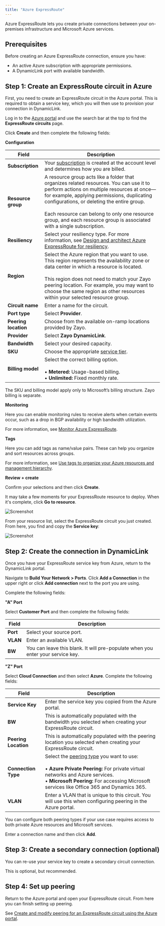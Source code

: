 ```yaml
---
title: "Azure ExpressRoute"
---
```


Azure ExpressRoute lets you create private connections between your on-premises infrastructure and Microsoft Azure services.

## Prerequisites

Before creating an Azure ExpressRoute connection, ensure you have:

- An active Azure subscription with appropriate permissions.
- A DynamicLink port with available bandwidth.

## Step 1: Create an ExpressRoute circuit in Azure

First, you need to create an ExpressRoute circuit in the Azure portal. This is required to obtain a service key, which you will then use to provision your connection in DynamicLink. 

Log in to the [Azure portal](https://portal.azure.com) and use the search bar at the top to find the **ExpressRoute circuits** page. 

Click **Create** and then complete the following fields:

**Configuration**

| Field | Description |
|------------|-----------------|
| **Subscription** | Your [subscription](https://learn.microsoft.com/en-us/azure/azure-resource-manager/management/azure-subscription-service-limits) is created at the account level and determines how you are billed.   |
| **Resource group** | A resource group acts like a folder that organizes related resources. You can use it to perform actions on multiple resources at once—for example, applying permissions, duplicating configurations, or deleting the entire group. <br/><br/>Each resource can belong to only one resource group, and each resource group is associated with a single subscription. |
| **Resiliency** | Select your resiliency type. For more information, see [Design and architect Azure ExpressRoute for resiliency](https://learn.microsoft.com/en-us/azure/expressroute/design-architecture-for-resiliency). |
| **Region** | Select the Azure region that you want to use. This region represents the availability zone or data center in which a resource is located. <br/><br/>This region does not need to match your Zayo peering location. For example, you may want to choose the same region as other resources within your selected resource group. |
| **Circuit name** | Enter a name for the circuit. |
| **Port type** | Select **Provider**. |
| **Peering location** | Choose from the available on-ramp locations provided by Zayo. |
| **Provider** | Select **Zayo DynamicLink**. |
| **Bandwidth** | Select your desired capacity. |
| **SKU** | Choose the appropriate [service tier](https://azure.microsoft.com/en-us/pricing/details/expressroute/). |
| **Billing model** | Select the correct billing option. <br/><br/>• **Metered:** Usage-based billing.<br/>• **Unlimited:** Fixed monthly rate. |

<Note>
The SKU and billing model apply only to Microsoft’s billing structure. Zayo billing is separate.
</Note>

**Monitoring**

Here you can enable monitoring rules to receive alerts when certain events occur, such as a drop in BGP availability or high bandwidth utilization. 

For more information, see [Monitor Azure ExpressRoute](https://learn.microsoft.com/en-us/azure/expressroute/monitor-expressroute). 

**Tags**

Here you can add tags as name/value pairs. These can help you organize and sort resources across groups. 

For more information, see [Use tags to organize your Azure resources and management hierarchy](https://learn.microsoft.com/en-us/azure/azure-resource-manager/management/tag-resources). 

**Review + create**

Confirm your selections and then click **Create**. 

It may take a few moments for your ExpressRoute resource to deploy. When it's complete, click **Go to resource**.

![Screenshot](../images/azure-complete.png)

From your resource list, select the ExpressRoute circuit you just created. From here, you find and copy the **Service key**:

![Screenshot](../images/azure-key.png)


## Step 2: Create the connection in DynamicLink

Once you have your ExpressRoute service key from Azure, return to the DynamicLink portal.

Navigate to **Build Your Network > Ports**. Click **Add a Connection** in the upper right or click **Add connection** next to the port you are using. 

Complete the following fields:

**"A" Port**

Select **Customer Port** and then complete the following fields:

| Field | Description |
| --- | --- |
| **Port** | Select your source port. |
| **VLAN** | Enter an available VLAN. |
| **BW** | You can leave this blank. It will pre-populate when you enter your service key. |

**"Z" Port**

Select **Cloud Connection** and then select **Azure**. Complete the following fields:

| Field | Description |
| --- | --- |
| **Service Key** | Enter the service key you copied from the Azure portal. |
| **BW** | This is automatically populated with the bandwidth you selected when creating your ExpressRoute circuit. |
| **Peering Location** | This is automatically populated with the peering location you selected when creating your ExpressRoute circuit. |
| **Connection Type** | Select the [peering type](https://learn.microsoft.com/en-us/azure/expressroute/expressroute-circuit-peerings) you want to use: <br/><br/>• **Azure Private Peering:** For private virtual networks and Azure services.<br/>• **Microsoft Peering:** For accessing Microsoft services like Office 365 and Dynamics 365.    |
| **VLAN** | Enter a VLAN that is unique to this circuit. You will use this when configuring peering in the Azure portal. |


<Note>
You can configure both peering types if your use case requires access to both private Azure resources and Microsoft services.
</Note>

Enter a connection name and then click **Add**. 
 
## Step 3: Create a secondary connection (optional)

You can re-use your service key to create a secondary circuit connection. 

This is optional, but recommended. 

## Step 4: Set up peering

Return to the Azure portal and open your ExpressRoute circuit. From here you can finish setting up peering. 

See [Create and modify peering for an ExpressRoute circuit using the Azure portal](https://docs.azure.cn/en-us/expressroute/expressroute-howto-routing-portal-resource-manager).

